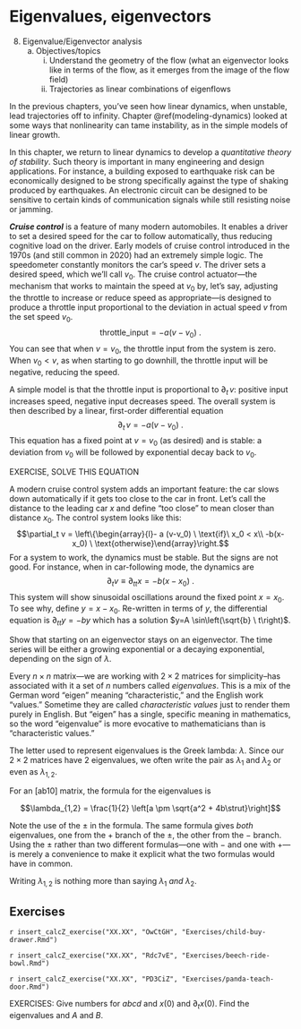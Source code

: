 # Eigenvalues, eigenvectors {#eigenvalues}

::: {.underconstruction}
8. Eigenvalue/Eigenvector analysis
    a. Objectives/topics
        i. Understand the geometry of the flow (what an eigenvector looks like in terms of the flow, as it emerges from the image of the flow field)
        i. Trajectories as linear combinations of eigenflows
::: 


In the previous chapters, you've seen how linear dynamics, when unstable, lead trajectories off to infinity. Chapter \@ref(modeling-dynamics) looked at some ways that nonlinearity can tame instability, as in the simple models of linear growth.

In this chapter, we return to linear dynamics to develop a *quantitative theory of stability*. Such theory is important in many engineering and design applications. For instance, a building exposed to earthquake risk can be economically designed to be strong specifically against the type of shaking produced by earthquakes. An electronic circuit can be designed to be sensitive to certain kinds of communication signals while still resisting noise or jamming.

::: {.example data-latex=""}
***Cruise control*** is a feature of many modern automobiles. It enables a driver to set a desired speed for the car to follow automatically, thus reducing cognitive load on the driver.
Early models of cruise control introduced in the 1970s (and still common in 2020) had an extremely simple logic. The speedometer constantly monitors the car's speed $v$. The driver sets a desired speed, which we'll call $v_0$. The cruise control actuator---the mechanism that works to maintain the speed at $v_0$ by, let's say, adjusting the throttle to increase or reduce speed as appropriate---is designed to produce a throttle input proportional to the deviation in actual speed $v$ from the set speed $v_0$.
$$\text{throttle_input} = -a (v - v_0)\ .$$
You can see that when $v = v_0$, the throttle input from the system is zero. When $v_0 < v$, as when starting to go downhill, the throttle input will be negative, reducing the speed. 

A simple model is that the throttle input is proportional to $\partial_t\, v$: positive input increases speed, negative input decreases speed. The overall system is then described by a linear, first-order differential equation $$\partial_t\,v = -a(v-v_0)\ .$$ This equation has a fixed point at $v = v_0$ (as desired) and is stable: a deviation from $v_0$ will be followed by exponential decay back to $v_0$. 

EXERCISE, SOLVE THIS EQUATION

A modern cruise control system adds an important feature: the car slows down automatically if it gets too close to the car in front. Let's call the distance to the leading car $x$ and define "too close" to mean closer than distance $x_0$. The control system looks like this:
$$\partial_t v = \left\{\begin{array}{l}- a (v-v_0) \ \text{if}\ x_0 < x\\
-b(x-x_0) \ \text{otherwise}\end{array}\right.$$
For a system to work, the dynamics must be stable. But the signs are not good. For instance, when in car-following mode, the dynamics are $$\partial_t v \equiv \partial_{tt} x = - b(x-x_0)\ .$$
This system will show sinusoidal oscillations around the fixed point $x=x_0$. To see why, define $y=x-x_0$. Re-written in terms of $y$, the differential equation is $\partial_{tt} y = -b y$ which has a solution $y=A \sin\left(\sqrt{b} \ t\right)$.
:::


Show that starting on an eigenvector stays on an eigenvector. The time series will be either a growing exponential or a decaying exponential, depending on the sign of $\lambda$.

Every $n\times n$ matrix---we are working with $2\times 2$ matrices for simplicity--has associated with it a set of $n$ numbers called *eigenvalues*.  This is a mix of the German word "eigen" meaning "characteristic," and the English work "values." Sometime they are called *characteristic values* just to render them purely in English. But "eigen" has a single, specific meaning in mathematics, so the word "eigenvalue" is more evocative to mathematicians than is "characteristic values."

The letter used to represent eigenvalues is the Greek lambda: $\lambda$. Since our $2\times 2$ matrices have 2 eigenvalues, we often write the pair as $\lambda_1$ and $\lambda_2$ or even as $\lambda_{1,2}$. 

For an [ab10] matrix, the formula for the eigenvalues is

$$\lambda_{1,2} = \frac{1}{2} \left[a \pm \sqrt{a^2 + 4b\strut}\right]$$

Note the use of the $\pm$ in the formula. The same formula gives *both* eigenvalues, one from the $+$ branch of the $\pm$, the other from the $-$ branch. Using the $\pm$ rather than two different formulas---one with $-$ and one with $+$---is merely a convenience to make it explicit what the two formulas would have in common.

Writing $\lambda_{1,2}$ is nothing more than saying $\lambda_1$ *and* $\lambda_2$.

## Exercises

`r insert_calcZ_exercise("XX.XX", "OwCtGH", "Exercises/child-buy-drawer.Rmd")`

`r insert_calcZ_exercise("XX.XX", "Rdc7vE", "Exercises/beech-ride-bowl.Rmd")`

`r insert_calcZ_exercise("XX.XX", "PD3CiZ", "Exercises/panda-teach-door.Rmd")`



EXERCISES: Give numbers for $abcd$ and $x(0)$ and $\partial_t x(0)$. Find the eigenvalues and $A$ and $B$.
